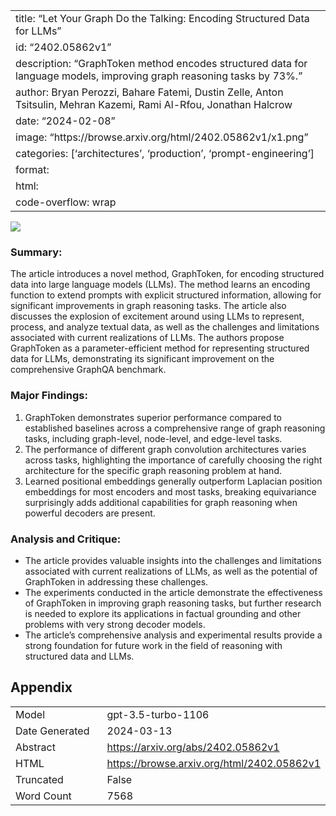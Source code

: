 
---
title: "Let Your Graph Do the Talking: Encoding Structured Data for LLMs"
id: "2402.05862v1"
description: "GraphToken method encodes structured data for language models, improving graph reasoning tasks by 73%."
author: Bryan Perozzi, Bahare Fatemi, Dustin Zelle, Anton Tsitsulin, Mehran Kazemi, Rami Al-Rfou, Jonathan Halcrow
date: "2024-02-08"
image: "https://browse.arxiv.org/html/2402.05862v1/x1.png"
categories: ['architectures', 'production', 'prompt-engineering']
format:
  html:
    code-overflow: wrap
---

![](https://browse.arxiv.org/html/2402.05862v1/x1.png)

### Summary:
The article introduces a novel method, GraphToken, for encoding structured data into large language models (LLMs). The method learns an encoding function to extend prompts with explicit structured information, allowing for significant improvements in graph reasoning tasks. The article also discusses the explosion of excitement around using LLMs to represent, process, and analyze textual data, as well as the challenges and limitations associated with current realizations of LLMs. The authors propose GraphToken as a parameter-efficient method for representing structured data for LLMs, demonstrating its significant improvement on the comprehensive GraphQA benchmark.

### Major Findings:
1. GraphToken demonstrates superior performance compared to established baselines across a comprehensive range of graph reasoning tasks, including graph-level, node-level, and edge-level tasks.
2. The performance of different graph convolution architectures varies across tasks, highlighting the importance of carefully choosing the right architecture for the specific graph reasoning problem at hand.
3. Learned positional embeddings generally outperform Laplacian position embeddings for most encoders and most tasks, breaking equivariance surprisingly adds additional capabilities for graph reasoning when powerful decoders are present.

### Analysis and Critique:
- The article provides valuable insights into the challenges and limitations associated with current realizations of LLMs, as well as the potential of GraphToken in addressing these challenges.
- The experiments conducted in the article demonstrate the effectiveness of GraphToken in improving graph reasoning tasks, but further research is needed to explore its applications in factual grounding and other problems with very strong decoder models.
- The article's comprehensive analysis and experimental results provide a strong foundation for future work in the field of reasoning with structured data and LLMs.

## Appendix

|          |          |
|----------|----------|
| Model     | gpt-3.5-turbo-1106       |
| Date Generated     | 2024-03-13       |
| Abstract | [https://arxiv.org/abs/2402.05862v1](https://arxiv.org/abs/2402.05862v1)        |
| HTML     | [https://browse.arxiv.org/html/2402.05862v1](https://browse.arxiv.org/html/2402.05862v1)       |
| Truncated       | False       |
| Word Count       | 7568       |